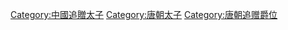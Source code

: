 [[Category:中國追贈太子|Category:中國追贈太子]]
[[Category:唐朝太子|Category:唐朝太子]]
[[Category:唐朝追赠爵位|Category:唐朝追赠爵位]]